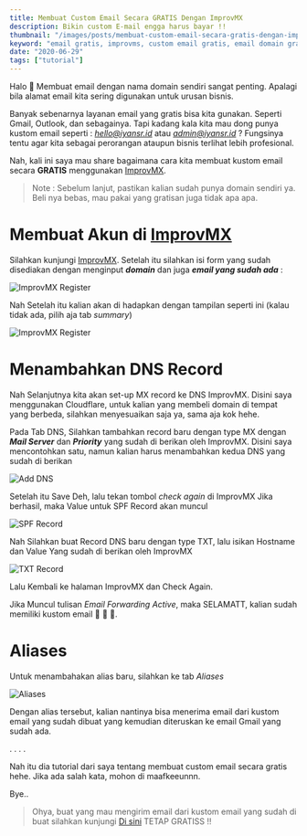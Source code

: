 ```yaml
---
title: Membuat Custom Email Secara GRATIS Dengan ImprovMX
description: Bikin custom E-mail engga harus bayar !!
thumbnail: "/images/posts/membuat-custom-email-secara-gratis-dengan-improvmx/header.jpg"
keyword: "email gratis, improvms, custom email gratis, email domain gratis"
date: "2020-06-29"
tags: ["tutorial"]
---
```


Halo 👋
Membuat email dengan nama domain sendiri sangat penting. Apalagi bila alamat email kita sering digunakan untuk urusan bisnis. 

Banyak sebenarnya layanan email yang gratis bisa kita gunakan. Seperti Gmail, Outlook, dan sebagainya. Tapi kadang kala kita mau dong punya kustom email seperti : *hello@iyansr.id* atau *admin@iyansr.id* ? Fungsinya tentu agar kita sebagai perorangan ataupun bisnis terlihat lebih profesional. 

Nah, kali ini saya mau share bagaimana cara kita membuat kustom email secara __GRATIS__ menggunakan [ImprovMX](https://improvmx.com/ "ImprovMX").

> Note : Sebelum lanjut, pastikan kalian sudah punya domain sendiri ya. Beli nya bebas, mau pakai yang gratisan juga tidak apa apa.


# Membuat Akun di [ImprovMX](https://improvmx.com/ "ImprovMX")

Silahkan kunjungi [ImprovMX](https://improvmx.com/ "ImprovMX").
Setelah itu silahkan isi form yang sudah disediakan dengan menginput __*domain*__ dan juga __*email yang sudah ada*__  :

![ImprovMX Register](/images/posts/membuat-custom-email-secara-gratis-dengan-improvmx/ss1.png)

Nah Setelah itu kalian akan di hadapkan dengan tampilan seperti ini 
(kalau tidak ada, pilih aja tab *summary*)

![ImprovMX Register](/images/posts/membuat-custom-email-secara-gratis-dengan-improvmx/ss2.png)

# Menambahkan DNS Record

Nah Selanjutnya kita akan set-up MX record ke DNS ImprovMX.
Disini saya menggunakan Cloudflare, untuk kalian yang membeli domain di tempat yang berbeda, silahkan menyesuaikan saja ya, sama aja kok hehe.

Pada Tab DNS, Silahkan tambahkan record baru dengan type MX dengan __*Mail Server*__ dan *__Priority__* yang sudah di berikan oleh ImprovMX. 
Disini saya mencontohkan satu, namun kalian harus menambahkan kedua DNS yang sudah di berikan

![Add DNS](/images/posts/membuat-custom-email-secara-gratis-dengan-improvmx/ss3.png)

Setelah itu Save Deh, lalu tekan tombol *check again* di ImprovMX
Jika berhasil, maka Value untuk SPF Record akan muncul 

![SPF Record](/images/posts/membuat-custom-email-secara-gratis-dengan-improvmx/ss4.png)

Nah Silahkan buat Record DNS baru dengan type TXT, lalu isikan Hostname dan Value Yang sudah di berikan oleh ImprovMX 

![TXT Record](/images/posts/membuat-custom-email-secara-gratis-dengan-improvmx/ss5.png)

Lalu Kembali ke halaman ImprovMX dan Check Again.

Jika Muncul tulisan *Email Forwarding Active*, maka SELAMATT, kalian sudah memiliki kustom email 🎉 🎉 🎉.

# Aliases

Untuk menambahakan alias baru, silahkan ke tab *Aliases*

![Aliases](/images/posts/membuat-custom-email-secara-gratis-dengan-improvmx/ss6.png)

Dengan alias tersebut, kalian nantinya bisa menerima email dari kustom email yang sudah dibuat yang kemudian diteruskan ke email Gmail yang sudah ada.

.
.
.
.

Nah itu dia tutorial dari saya tentang membuat custom email secara gratis hehe. Jika ada salah kata, mohon di maafkeeunnn.

Bye..


> Ohya, buat yang mau mengirim email dari kustom email yang sudah di buat silahkan kunjungi [Di sini](https://improvmx.com/guides/send-emails-using-gmail/) TETAP GRATISS !!